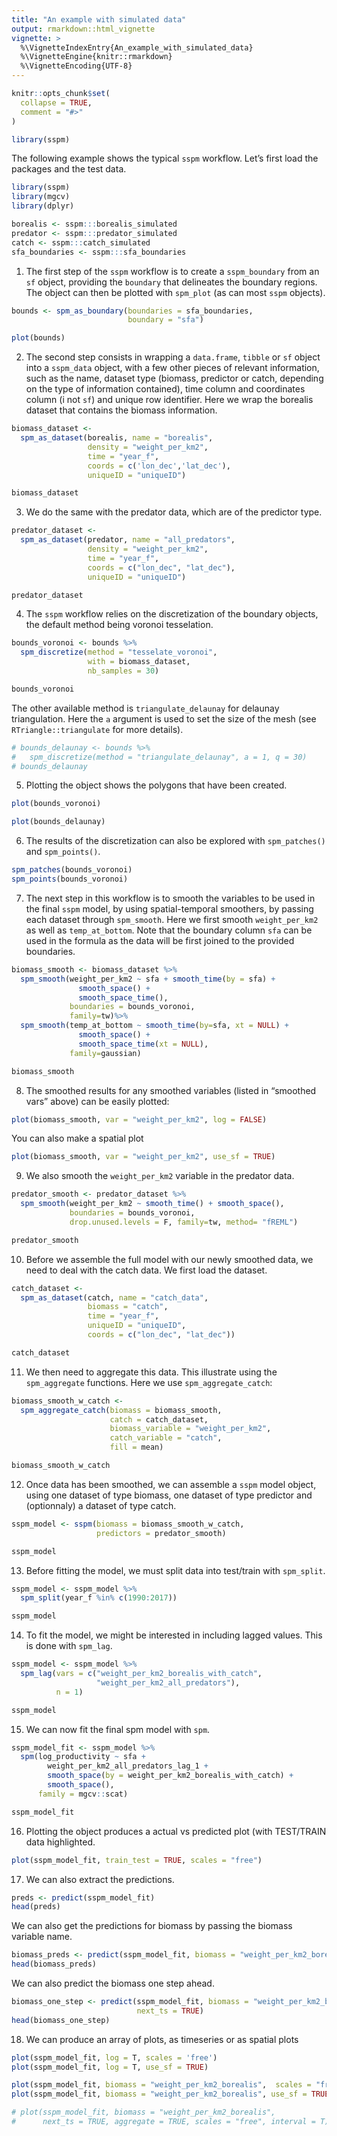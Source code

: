 ```yaml
---
title: "An example with simulated data"
output: rmarkdown::html_vignette
vignette: >
  %\VignetteIndexEntry{An_example_with_simulated_data}
  %\VignetteEngine{knitr::rmarkdown}
  %\VignetteEncoding{UTF-8}
---
```


```r
knitr::opts_chunk$set(
  collapse = TRUE,
  comment = "#>"
)
```

```r
library(sspm)
```

The following example shows the typical `sspm` workflow. Let's first load the packages and the test data.

```r
library(sspm)
library(mgcv)
library(dplyr)

borealis <- sspm:::borealis_simulated
predator <- sspm:::predator_simulated
catch <- sspm:::catch_simulated
sfa_boundaries <- sspm:::sfa_boundaries
```

1. The first step of the `sspm` workflow is to create a `sspm_boundary` from an `sf` object, providing the `boundary` that delineates the boundary regions. The object can then be plotted with `spm_plot` (as can most `sspm` objects). 

```r
bounds <- spm_as_boundary(boundaries = sfa_boundaries, 
                          boundary = "sfa")

plot(bounds)
```

2. The second step consists in wrapping a `data.frame`, `tibble` or `sf` object into a `sspm_data` object, with a few other pieces of relevant information, such as the name, dataset type (biomass, predictor or catch, depending on the type of information contained), time column and coordinates column (i not `sf`) and unique row identifier. Here we wrap the borealis dataset that contains the biomass information.

```r
biomass_dataset <- 
  spm_as_dataset(borealis, name = "borealis",
                 density = "weight_per_km2",
                 time = "year_f",
                 coords = c('lon_dec','lat_dec'), 
                 uniqueID = "uniqueID")

biomass_dataset
```

3. We do the same with the predator data, which are of the predictor type.

```r
predator_dataset <- 
  spm_as_dataset(predator, name = "all_predators", 
                 density = "weight_per_km2",
                 time = "year_f",
                 coords = c("lon_dec", "lat_dec"),
                 uniqueID = "uniqueID")

predator_dataset
```

4. The `sspm` workflow relies on the discretization of the boundary objects, the default method being voronoi tesselation.

```r
bounds_voronoi <- bounds %>% 
  spm_discretize(method = "tesselate_voronoi",
                 with = biomass_dataset, 
                 nb_samples = 30)

bounds_voronoi
```

The other available method is `triangulate_delaunay` for delaunay triangulation. Here the `a` argument is used to set the size of the mesh (see `RTriangle::triangulate` for more details).

```r
# bounds_delaunay <- bounds %>% 
#   spm_discretize(method = "triangulate_delaunay", a = 1, q = 30)
# bounds_delaunay
```

5. Plotting the object shows the polygons that have been created.

```r
plot(bounds_voronoi)
```

```r
plot(bounds_delaunay)
```

6. The results of the discretization can also be explored with `spm_patches()` and `spm_points()`.

```r
spm_patches(bounds_voronoi)
spm_points(bounds_voronoi)
```

7. The next step in this workflow is to smooth the variables to be used in the final `sspm` model, by using spatial-temporal smoothers, by passing each dataset through `spm_smooth`. Here we first smooth `weight_per_km2` as well as `temp_at_bottom`. Note that the boundary column `sfa` can be used in the formula as the data will be first joined to the provided boundaries.

```r
biomass_smooth <- biomass_dataset %>%  
  spm_smooth(weight_per_km2 ~ sfa + smooth_time(by = sfa) + 
               smooth_space() + 
               smooth_space_time(),
             boundaries = bounds_voronoi, 
             family=tw)%>% 
  spm_smooth(temp_at_bottom ~ smooth_time(by=sfa, xt = NULL) +
               smooth_space() +
               smooth_space_time(xt = NULL),
             family=gaussian)

biomass_smooth
```

8. The smoothed results for any smoothed variables (listed in "smoothed vars" above) can be easily plotted:

```r
plot(biomass_smooth, var = "weight_per_km2", log = FALSE)
```
You can also make a spatial plot

```r
plot(biomass_smooth, var = "weight_per_km2", use_sf = TRUE)
```

9. We also smooth the `weight_per_km2` variable in the predator data.

```r
predator_smooth <- predator_dataset %>%  
  spm_smooth(weight_per_km2 ~ smooth_time() + smooth_space(),
             boundaries = bounds_voronoi,
             drop.unused.levels = F, family=tw, method= "fREML")

predator_smooth
```

10. Before we assemble the full model with our newly smoothed data, we need to deal with the catch data. We first load the dataset.

```r
catch_dataset <- 
  spm_as_dataset(catch, name = "catch_data", 
                 biomass = "catch",
                 time = "year_f", 
                 uniqueID = "uniqueID", 
                 coords = c("lon_dec", "lat_dec"))

catch_dataset
```

11. We then need to aggregate this data. This illustrate using the `spm_aggregate` functions. Here we use `spm_aggregate_catch`:

```r
biomass_smooth_w_catch <- 
  spm_aggregate_catch(biomass = biomass_smooth, 
                      catch = catch_dataset, 
                      biomass_variable = "weight_per_km2",
                      catch_variable = "catch",
                      fill = mean)

biomass_smooth_w_catch
```

12. Once data has been smoothed, we can assemble a `sspm` model object, using one dataset of type biomass, one dataset of type predictor and (optionnaly) a dataset of type catch.

```r
sspm_model <- sspm(biomass = biomass_smooth_w_catch, 
                   predictors = predator_smooth)

sspm_model
```

13. Before fitting the model, we must split data into test/train with `spm_split`.

```r
sspm_model <- sspm_model %>% 
  spm_split(year_f %in% c(1990:2017))

sspm_model
```

14. To fit the model, we might be interested in including lagged values. This is done with `spm_lag`.

```r
sspm_model <- sspm_model %>% 
  spm_lag(vars = c("weight_per_km2_borealis_with_catch", 
                   "weight_per_km2_all_predators"), 
          n = 1)

sspm_model
```

15. We can now fit the final spm model with `spm`. 

```r
sspm_model_fit <- sspm_model %>% 
  spm(log_productivity ~ sfa +
        weight_per_km2_all_predators_lag_1 +
        smooth_space(by = weight_per_km2_borealis_with_catch) +
        smooth_space(), 
      family = mgcv::scat)

sspm_model_fit
```

16. Plotting the object produces a actual vs predicted plot (with TEST/TRAIN data highlighted.

```r
plot(sspm_model_fit, train_test = TRUE, scales = "free")
```

17. We can also extract the predictions.
```r
preds <- predict(sspm_model_fit)
head(preds)
```
We can also get the predictions for biomass by passing the biomass variable name.
```r
biomass_preds <- predict(sspm_model_fit, biomass = "weight_per_km2_borealis")
head(biomass_preds)
```

We can also predict the biomass one step ahead.

```r
biomass_one_step <- predict(sspm_model_fit, biomass = "weight_per_km2_borealis", 
                            next_ts = TRUE)
head(biomass_one_step)
```

18. We can produce an array of plots, as timeseries or as spatial plots

```r
plot(sspm_model_fit, log = T, scales = 'free')
plot(sspm_model_fit, log = T, use_sf = TRUE)
```

```r
plot(sspm_model_fit, biomass = "weight_per_km2_borealis",  scales = "free")
plot(sspm_model_fit, biomass = "weight_per_km2_borealis", use_sf = TRUE)
```

```r
# plot(sspm_model_fit, biomass = "weight_per_km2_borealis", 
#      next_ts = TRUE, aggregate = TRUE, scales = "free", interval = T)
```
